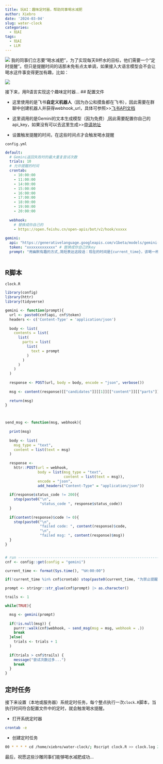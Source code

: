 ```yaml
---
title: 玩AI：趣味定时器，帮助同事喝水减肥
author: Xiebro
date: '2024-03-04'
slug: water-clock
categories:
  - 玩AI
tags:
  - 玩AI
  - LLM
---
```


![](images/chat.png)
我的同事们立志要“喝水减肥”，为了实现每天8杯水的目标，他们需要一个“定时提醒”。但只是提醒时间的话那未免有点太单调，如果接入大语言模型会不会让喝水这件事变得更加有趣，比如：

![](images/screenshot-20240309-135913.png)

接下来，用R语言实现这个趣味定时器...
## 配置文件

- 这里使用的是飞书**自定义机器人**（因为办公和摸鱼都在飞书），因此需要在群聊中创建机器人并获得webhook_url，具体可参照>>[飞书API文档](https://open.feishu.cn/document/client-docs/bot-v3/add-custom-bot)

- 这里调用的是Gemini的文本生成模型（因为免费）,因此需要配置你自己的api_key，如果没有可以去这里生成>>[申请地址](https://aistudio.google.com/app/apikey)

- 设置触发提醒的时间，在这些时间点才会触发喝水提醒

  
`config.yml`
```yaml
default:
  # Gemini返回失败时的最大重复尝试次数
  trials: 10
  # 允许提醒的时间
  crontab:
    - 10:00:00
    - 11:00:00
    - 14:00:00
    - 15:00:00
    - 16:00:00
    - 17:00:00
    - 18:00:00
    - 19:00:00
    - 20:00:00
    
  webhook: 
    # 替换成你自己的
    - https://open.feishu.cn/open-apis/bot/v2/hook/xxxxx 
    
gemini:
  api: "https://generativelanguage.googleapis.com/v1beta/models/gemini-pro:generateContent?key="
  token: "xxxxxxxxxxxxx" # 替换成你自己的key
  prompt: "用幽默有趣的方式,简短表达这段话：现在的时间是{current_time}，该喝一杯水了"
  
```

## R脚本
`clock.R`
```r
library(config)
library(httr)
library(tidyverse)

gemini <- function(prompt){
  url <- paste0(cnf$api, cnf$token)
  headers <- c('Content-Type' = 'application/json')
  
  body <- list(
    contents = list(
      list(
        parts = list(
          list(
            text = prompt
          )
        )
      )
    )
  )
  
  response <- POST(url, body = body, encode = "json", verbose())
  
  msg <- content(response)[["candidates"]][[1]][["content"]][["parts"]][[1]][["text"]]
  
  return(msg)
}



send_msg <- function(msg, webhook){
  
  print(msg)
  
  body <- list(
    msg_type = "text",
    content = list(text = msg)
  )
  
  response <-
    httr::POST(url = webhook,
               body = list(msg_type = "text",
                           content = list(text = msg)),
               encode = "json",
               add_headers("Content-Type" = "application/json"))
  
  if(response$status_code != 200){
    stop(paste0("\n",
                "status_code ", response$status_code))
  }
  
  if(content(response)$code != 0){
    stop(paste0("\n",
                "failed code: ", content(response)$code,
                "\n",
                "failed msg: ", content(response)$msg))
  }
}


# run --------------------------------------------------------------------------
cnf <- config::get(config = "gemini")

current_time <- format(Sys.time(), "%H:00:00")

if(!current_time %in% cnf$crontab) stop(paste0(current_time, "为禁止提醒时段..."))

prompt <- stringr::str_glue(cnf$prompt) |> as.character()

trails <- 1

while(TRUE){

  msg <- gemini(prompt)
  
  if(!is.null(msg)) {
    purrr::walk(cnf$webhook, ~ send_msg(msg = msg, webhook = .))
    break
  }else(
    trials <- trials + 1
  )
 
  if(trials > cnf$trails) {
    message("尝试次数过多...")
    break
  }
}
```

## 定时任务

接下来设置（本地或服务器）系统定时任务，每个整点执行一次`clock.R`脚本，当执行时间符合配置文件中的定时，就会触发喝水提醒。

- 打开系统定时器
```bash
crontab -e 
```
- 创建定时任务
```bash
00 * * * * cd /home/xiebro/water-clock/; Rscript clock.R >> clock.log 2>&1
```

最后，祝愿这些沙雕同事们能够喝水减肥成功...


